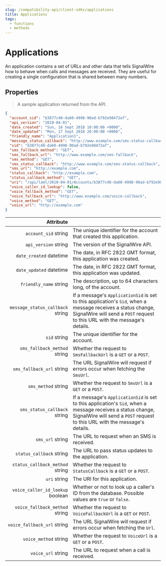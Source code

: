 ```yaml
---
slug: /compatibility-api/client-sdks/applications
title: Applications
tags:
  - functions
  - methods
---
```


# Applications

An application contains a set of URLs and other data that tells SignalWire how to behave when calls and messages are received. 
They are useful for creating a single configuration that is shared between many numbers.

## Properties

> A sample application returned from the API.

```json
{
  "account_sid": "b3877c40-da60-4998-90ad-b792e98472af",
  "api_version": "2010-04-01",
  "date_created": "Sun, 16 Sept 2018 10:00:00 +0000",
  "date_updated": "Mon, 17 Sept 2018 20:00:00 +0000",
  "friendly_name": "Application1",
  "message_status_callback": "http://www.example.com/sms-status-callback",
  "sid": "b3877c40-da60-4998-90ad-b792e98472af",
  "sms_fallback_method": "GET",
  "sms_fallback_url": "http://www.example.com/sms-fallback",
  "sms_method": "GET",
  "sms_status_callback": "http://www.example.com/sms-status-callback",
  "sms_url": "http://example.com",
  "status_callback": "http://example.com",
  "status_callback_method": "GET",
  "uri": "/api/laml/2010-04-01/Accounts/b3877c40-da60-4998-90ad-b792e98472af/Applications/b3877c40-da60-4998-90ad-b792e98472af.json",
  "voice_caller_id_lookup": false,
  "voice_fallback_method": "GET",
  "voice_fallback_url": "http://www.example.com/voice-callback",
  "voice_method": "GET",
  "voice_url": "http://example.com"
}
```

|                                                          Attribute |                                                                                                                                                                                            |
| -----------------------------------------------------------------: | ------------------------------------------------------------------------------------------------------------------------------------------------------------------------------------------ |
|             `account_sid` <span class="optional-arg">string</span> | The unique identifier for the account that created this application.                                                                                                                       |
|             `api_version` <span class="optional-arg">string</span> | The version of the SignalWire API.                                                                                                                                                         |
|          `date_created` <span class="optional-arg">datetime</span> | The date, in RFC 2822 GMT format, this application was created.                                                                                                                            |
|          `date_updated` <span class="optional-arg">datetime</span> | The date, in RFC 2822 GMT format, this application was updated.                                                                                                                            |
|           `friendly_name` <span class="optional-arg">string</span> | The description, up to 64 characters long, of the account.                                                                                                                                 |
| `message_status_callback` <span class="optional-arg">string</span> | If a message's `ApplicationSid` is set to this application's `Sid`, when a message receives a status change, SignalWire will send a `POST` request to this URL with the message's details. |
|                     `sid` <span class="optional-arg">string</span> | The unique identifier for the account.                                                                                                                                                     |
|     `sms_fallback_method` <span class="optional-arg">string</span> | Whether the request to `SmsFallbackUrl` is a `GET` or a `POST`.                                                                                                                            |
|        `sms_fallback_url` <span class="optional-arg">string</span> | The URL SignalWire will request if errors occur when fetching the `SmsUrl`.                                                                                                                |
|              `sms_method` <span class="optional-arg">string</span> | Whether the request to `SmsUrl` is a `GET` or a `POST`.                                                                                                                                    |
|     `sms_status_callback` <span class="optional-arg">string</span> | If a message's `ApplicationSid` is set to this application's `Sid`, when a message receives a status change, SignalWire will send a `POST` request to this URL with the message's details. |
|                 `sms_url` <span class="optional-arg">string</span> | The URL to request when an SMS is received.                                                                                                                                                |
|         `status_callback` <span class="optional-arg">string</span> | The URL to pass status updates to the application.                                                                                                                                         |
|  `status_callback_method` <span class="optional-arg">string</span> | Whether the request to `StatusCallback` is a `GET` or a `POST`.                                                                                                                            |
|                     `uri` <span class="optional-arg">string</span> | The URI for this application.                                                                                                                                                              |
| `voice_caller_id_lookup` <span class="optional-arg">boolean</span> | Whether or not to look up a caller's ID from the database. Possible values are `true` or `false`.                                                                                          |
|   `voice_fallback_method` <span class="optional-arg">string</span> | Whether the request to `VoiceFallbackUrl` is a `GET` or `POST`.                                                                                                                            |
|      `voice_fallback_url` <span class="optional-arg">string</span> | The URL SignalWire will request if errors occur when fetching the `Url`.                                                                                                                   |
|            `voice_method` <span class="optional-arg">string</span> | Whether the request to `VoiceUrl` is a `GET` or a `POST`.                                                                                                                                  |
|               `voice_url` <span class="optional-arg">string</span> | The URL to request when a call is received.                                                                                                                                                |

